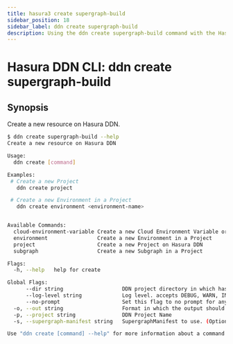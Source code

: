 ```yaml
---
title: hasura3 create supergraph-build
sidebar_position: 18
sidebar_label: ddn create supergraph-build
description: Using the ddn create supergraph-build command with the Hasura CLI
---
```


# Hasura DDN CLI: ddn create supergraph-build 

## Synopsis
Create a new resource on Hasura DDN.

```bash
$ ddn create supergraph-build --help
Create a new resource on Hasura DDN

Usage:
  ddn create [command]

Examples:
 # Create a new Project
   ddn create project

 # Create a new Environment in a Project
   ddn create environment <environment-name>


Available Commands:
  cloud-environment-variable Create a new Cloud Environment Variable or update an existing one on Hasura DDN
  environment                Create a new Environment in a Project
  project                    Create a new Project on Hasura DDN
  subgraph                   Create a new Subgraph in a Project

Flags:
  -h, --help   help for create

Global Flags:
      --dir string                   DDN project directory in which hasura.yaml is present (default ".")
      --log-level string             Log level. accepts DEBUG, WARN, INFO, ERROR, FATAL (default "INFO")
      --no-prompt                    Set this flag to no prompt for anything, the command fails if any input is missing
  -o, --out string                   Format in which the output should be printed, accepts table, json and yaml (default "table")
  -p, --project string               DDN Project Name
  -s, --supergraph-manifest string   SupergraphManifest to use. (Optional. DefaultSupergraphManifest used  if not provided)

Use "ddn create [command] --help" for more information about a command.
```


